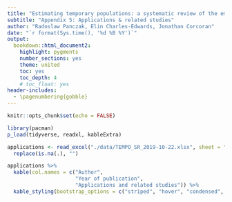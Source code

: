 ---
title: "Estimating temporary populations: a systematic review of the empirical literature"
subtitle: "Appendix 5: Applications & related studies"
author: "Radoslaw Panczak, Elin Charles-Edwards, Jonathan Corcoran"
date: "`r format(Sys.time(), '%d %B %Y')`"
output:
  bookdown::html_document2:
    highlight: pygments
    number_sections: yes
    theme: united
    toc: yes
    toc_depth: 4
    # toc_float: yes
header-includes: 
  - \pagenumbering{gobble}
---


```{r setup, include=FALSE}
knitr::opts_chunk$set(echo = FALSE)

library(pacman)
p_load(tidyverse, readxl, kableExtra)

```

```{r data, include=FALSE}
applications <- read_excel("./data/TEMPO_SR_2019-10-22.xlsx", sheet = "Related") %>% 
  replace(is.na(.), "")
```

```{r}
applications %>% 
  kable(col.names = c("Author",
                      "Year of publication",
                      "Applications and related studies")) %>%
  kable_styling(bootstrap_options = c("striped", "hover", "condensed", "responsive"))
```

